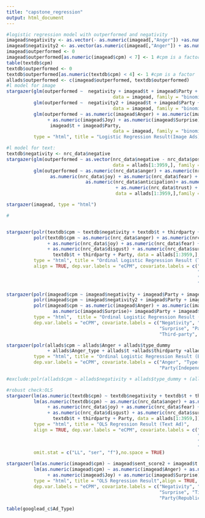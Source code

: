 ```yaml
---
title: "capstone_regression"
output: html_document
---
```


```r
#logistic regression model with outperformed and negativity
imagead$negativity <- as.vector(- as.numeric(imagead[,"Anger"]) +as.numeric(imagead[,"Sorrow"])-as.numeric(imagead[,"Joy"]))
imagead$negativity2 <- as.vector(as.numeric(imagead[,"Anger"]) + as.numeric(imagead[,"Sorrow"]) -as.numeric(imagead[,"Joy"]) - as.numeric(imagead[,"Surprise"]))
imagead$outperformed <- 0
imagead$outperformed[as.numeric(imagead$cpm) < 7] <- 1 #cpm is a factor
table(textdb$cpm)
textdb$outperformed <- 0
textdb$outperformed[as.numeric(textdb$cpm) < 4] <- 1 #cpm is a factor
allads$outperformed <- c(imagead$outperformed, textdb$outperformed)
#l model for image 
stargazer(glm(outperformed ~  negativity + imagead$t + imagead$Party + imagead$thirdparty,
                                       data = imagead, family = "binomial"), 
          glm(outperformed ~  negativity2 + imagead$t + imagead$Party + imagead$thirdparty,
                                       data = imagead, family = "binomial"), 
          glm(outperformed ~ as.numeric(imagead$Anger) + as.numeric(imagead$Sorrow) 
               + as.numeric(imagead$Joy) + as.numeric(imagead$Surprise) + 
                imagead$t + imagead$Party,
                                       data = imagead, family = "binomial"), 
          type = "html", title = "Logistic Regression Result(Image Ads)")

#l model for text:
textdb$negativity <- nrc_data$negative
stargazer(glm(outperformed ~ as.vector(nrc_data$negative - nrc_data$positive) + t + Party + thirdparty,
                                       data = allads[1:3959,], family = "binomial"), 
          glm(outperformed ~ as.numeric(nrc_data$anger) + as.numeric(nrc_data$sadness)+
                as.numeric(nrc_data$joy) + as.numeric(nrc_data$fear) + 
                             as.numeric(nrc_data$anticipation)+ as.numeric(nrc_data$disgust) + as.numeric(nrc_data$surprise) 
                                        + as.numeric(nrc_data$trust) + t + Party + thirdparty,
                                        data = allads[1:3959,],family = "binomial"), type = "html", title = "Logistic Regression Result(Text Ads)")

stargazer(imagead, type = "html")
```
```r
#


stargazer(polr(textdb$cpm ~ textdb$negativity + textdb$t + thirdparty + Party, data = allads[1:3959,], Hess=TRUE),
          polr(textdb$cpm ~ as.numeric(nrc_data$anger) + as.numeric(nrc_data$sadness) 
               + as.numeric(nrc_data$joy) + as.numeric(nrc_data$fear) + as.numeric(nrc_data$anticipation)
               + as.numeric(nrc_data$disgust) + as.numeric(nrc_data$surprise) + as.numeric(nrc_data$trust)+
                 textdb$t + thirdparty + Party, data = allads[1:3959,], Hess=TRUE),
          type = "html", title = "Ordinal Logistic Regression Result (Text Ad)",
          align = TRUE, dep.var.labels = "eCPM", covariate.labels = c("Negativity", "Anger", "Sadness", "Joy","Fear",
                                                                      "Anticipation", "Disgust", "Surprise", "Trust", 
                                                                      "Time Span","Third-party","Party(Independent/Unknown)",
                                                                      "Party(Republican)"),no.space = TRUE)

stargazer(polr(imagead$cpm ~ imagead$negativity + imagead$Party + imagead$thirdparty + imagead$t, Hess=TRUE),
          polr(imagead$cpm ~ imagead$negativity2 + imagead$Party + imagead$thirdparty + imagead$t, Hess=TRUE),
          polr(imagead$cpm ~ as.numeric(imagead$Anger) + as.numeric(imagead$Sorrow) + as.numeric(imagead$Joy)+
                 as.numeric(imagead$Surprise)+ imagead$Party + imagead$thirdparty + imagead$t, Hess=TRUE),
          type = "html",  title = "Ordinal Logistic Regression Result (Image Ads)",align = TRUE, 
          dep.var.labels = "eCPM", covariate.labels = c("Negativity", "Negativity(Equation2)", "Anger", "Sorrow","Joy",
                                                        "Surprise", "Party(Independent/Unknown)","Party(Republican)",
                                                        "Third-party", "Time Span"),no.space = TRUE)

stargazer(polr(allads$cpm ~ allads$Anger + allads$type_dummy
               + allads$Anger_type + allads$t +allads$thirdparty +allads$Party, Hess=TRUE),
          type = "html", title = "Ordinal Logistic Regression Result (Both Types of Ads)",align = TRUE, 
          dep.var.labels = "eCPM", covariate.labels = c("Anger", "Type(Image)", "Anger*Image","Time Span","Third-party",
                                                        "Party(Independent/Unknown)","Party(Republican)"),no.space = TRUE)

#exclude:polr(allads$cpm ~ allads$negativity + allads$type_dummy + (allads$negativity*allads$type_dummy) + allads$t +allads$thirdparty +allads$Party, Hess=TRUE)

#robust check:OLS
stargazer(lm(as.numeric(textdb$cpm) ~ textdb$negativity + textdb$t + thirdparty + Party, data = allads[1:3959,]),
          lm(as.numeric(textdb$cpm) ~ as.numeric(nrc_data$anger) + as.numeric(nrc_data$sadness) 
               + as.numeric(nrc_data$joy) + as.numeric(nrc_data$fear) + as.numeric(nrc_data$anticipation)
               + as.numeric(nrc_data$disgust) + as.numeric(nrc_data$surprise) + as.numeric(nrc_data$trust)+
                 textdb$t + thirdparty + Party, data = allads[1:3959,]),
          type = "html", title = "OLS Regression Result (Text Ad)",
          align = TRUE, dep.var.labels = "eCPM", covariate.labels = c("Negativity", "Anger", "Sadness", "Joy","Fear",
                                                                      "Anticipation", "Disgust", "Surprise", "Trust", 
                                                                      "Time Span","Third-party","Party(Independent/Unknown)",
                                                                      "Party(Republican)"),
          omit.stat = c("LL", "ser", "f"),no.space = TRUE)

stargazer(lm(as.numeric(imagead$cpm) ~ imagead$sent_score2 + imagead$t +imagead$thirdparty + imagead$Party),
          lm(as.numeric(imagead$cpm) ~ as.numeric(imagead$Anger) + as.numeric(imagead$Sorrow) 
               + as.numeric(imagead$Joy) + as.numeric(imagead$Surprise) + imagead$t + imagead$thirdparty + imagead$Party),
          type = "html", title = "OLS Regression Result",align = TRUE, 
          dep.var.labels = "eCPM", covariate.labels = c("Negativity", "Anger", "Sorrow","Joy",
                                                        "Surprise", "Time Span","Third-party","Party(Independent/Unknown)",
                                                        "Party(Republican)"),no.space = TRUE)

table(googlead_c$Ad_Type)

```


